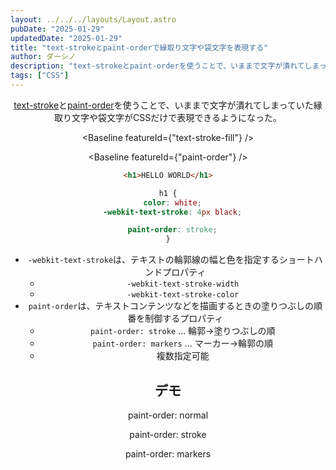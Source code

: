 ```yaml
---
layout: ../../../layouts/Layout.astro
pubDate: "2025-01-29"
updatedDate: "2025-01-29"
title: "text-strokeとpaint-orderで縁取り文字や袋文字を表現する"
author: ダーシノ
description: "text-strokeとpaint-orderを使うことで、いままで文字が潰れてしまっていた縁取り文字や袋文字がCSSだけで表現できるようになった。"
tags: ["CSS"]
---
```



<Header {...frontmatter} />

[text-stroke](https://developer.mozilla.org/en-US/docs/Web/CSS/-webkit-text-stroke)と[paint-order](https://developer.mozilla.org/en-US/docs/Web/CSS/paint-order)を使うことで、いままで文字が潰れてしまっていた縁取り文字や袋文字がCSSだけで表現できるようになった。

<Baseline featureId={"text-stroke-fill"} />

<Baseline featureId={"paint-order"} />

```html
<h1>HELLO WORLD</h1>
```

```css
h1 {
  color: white;
  -webkit-text-stroke: 4px black;

  paint-order: stroke;
}
```

- `-webkit-text-stroke`は、テキストの輪郭線の幅と色を指定するショートハンドプロパティ
  - `-webkit-text-stroke-width`
  - `-webkit-text-stroke-color`
- `paint-order`は、テキストコンテンツなどを描画するときの塗りつぶしの順番を制御するプロパティ
  - `paint-order: stroke` … 輪郭→塗りつぶしの順
  - `paint-order: markers` … マーカー→輪郭の順
  - 複数指定可能


## デモ

<section id="demo">
  <p class="normal">paint-order: normal</p>
  <p class="stroke">paint-order: stroke</p>
  <p class="markers">paint-order: markers</p>
</section>

<style>{`
  #demo {
    p {
      font-size: 2rem;
      color: white;
      -webkit-text-stroke: .08em black;
    }
    .normal {
      paint-order: normal;
    }
    .stroke {
      paint-order: stroke;
    }
    .markers {
      paint-order: markers;
    }
  }
`}
</style>
